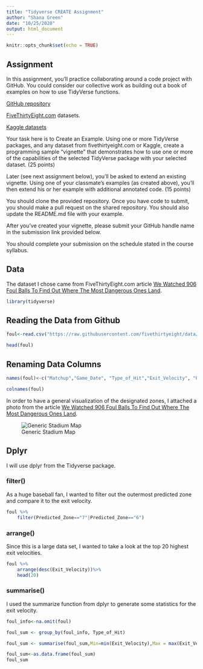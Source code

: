 ```yaml
---
title: "Tidyverse CREATE Assignment"
author: "Shana Green"
date: "10/25/2020"
output: html_document
---
```


```r
knitr::opts_chunk$set(echo = TRUE)
```

## Assignment

In this assignment, you’ll practice collaborating around a code project with GitHub.  You could consider our collective work as building out a book of examples on how to use TidyVerse functions.

[GitHub repository](https://github.com/acatlin/FALL2020TIDYVERSE)

[FiveThirtyEight.com](https://data.fivethirtyeight.com/) datasets.

[Kaggle datasets](https://www.kaggle.com/datasets)

Your task here is to Create an Example.  Using one or more TidyVerse packages, and any dataset from fivethirtyeight.com or Kaggle, create a programming sample “vignette” that demonstrates how to use one or more of the capabilities of the selected TidyVerse package with your selected dataset. (25 points)

Later (see next assignment below), you'll be asked to extend an existing vignette.  Using one of your classmate’s examples (as created above), you'll then extend his or her example with additional annotated code. (15 points)

You should clone the provided repository.  Once you have code to submit, you should make a pull request on the shared repository.  You should also update the README.md file with your example.

After you’ve created your vignette, please submit your GitHub handle name in the submission link provided below. 

You should complete your submission on the schedule stated in the course syllabus.

## Data

The dataset I chose came from FiveThirtyEight.com article [We Watched 906 Foul Balls To Find Out Where The Most Dangerous Ones Land](https://fivethirtyeight.com/features/we-watched-906-foul-balls-to-find-out-where-the-most-dangerous-ones-land/). 


```r
library(tidyverse)
```

## Reading the Data from Github

```r

foul<-read.csv("https://raw.githubusercontent.com/fivethirtyeight/data/master/foul-balls/foul-balls.csv", na.strings=c("NA", "NULL"))

head(foul)
```


## Renaming Data Columns
```r
names(foul)<-c("Matchup","Game_Date", "Type_of_Hit","Exit_Velocity", "Predicted_Zone", "Camera_Zone", "Used_Zone")

colnames(foul)
```

In order to have a general visualization of the designated zones, I attached a photo from the article [We Watched 906 Foul Balls To Find Out Where The Most Dangerous Ones Land](https://fivethirtyeight.com/features/we-watched-906-foul-balls-to-find-out-where-the-most-dangerous-ones-land/).

![Generic Stadium Map](stadium map.png)


## Dplyr

I will use dplyr from the Tidyverse package.


### filter()

As a huge baseball fan, I wanted to filter out the outermost predicted zone and compare it to the exit velocity.

```r

foul %>%
    filter(Predicted_Zone=="7"|Predicted_Zone=="6")
```

### arrange()

Since this is a large data set, I wanted to take a look at the top 20 highest exit velocities. 

```r
foul %>%
    arrange(desc(Exit_Velocity))%>%
    head(20)

```


### summarise()

I used the summarize function from dplyr to generate some statistics for the exit velocity. 

```r
foul_info<-na.omit(foul)
```

```r
foul_sum <- group_by(foul_info, Type_of_Hit)
```

```r
foul_sum <- summarise(foul_sum,Min=min(Exit_Velocity),Max = max(Exit_Velocity),Median=median(Exit_Velocity), Mean=round(mean(Exit_Velocity),1))

```

```r
foul_sum<-as.data.frame(foul_sum)
foul_sum

```